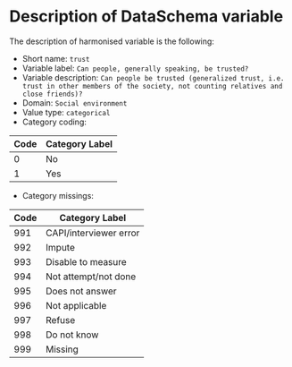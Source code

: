 # Description of DataSchema variable

The description of harmonised variable is the following:

* Short name: `trust`
* Variable label: `Can people, generally speaking, be trusted?`
* Variable description: `Can people be trusted (generalized trust, i.e. trust in other members of the society, not counting relatives and close friends)?`
* Domain: `Social environment`
* Value type: `categorical`
* Category coding:

**Code** | **Category Label**
-------- | ------------------
0        | No
1        | Yes

* Category missings: 

**Code** | **Category Label**
----| ------------------
991 | CAPI/interviewer error
992 | Impute
993 | Disable to measure
994 | Not attempt/not done
995 | Does not answer
996 | Not applicable
997 | Refuse
998 | Do not know
999 | Missing


